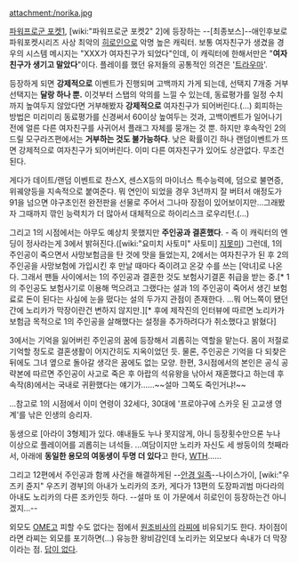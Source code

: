 {{{#!html
<script type="text/javascript" src="http://ext.nicovideo.jp/thumb_watch/sm1548451"></script><noscript><a href="http://www.nicovideo.jp/watch/sm1548451">【ニコニコ動画】パワポケ1 彼女攻略 荒井紀香</a></noscript>}}}

attachment:/norika.jpg


[[파워프로군 포켓1]], [wiki:"파워프로군 포켓2" 2]에 등장하는 --[최종보스]--애인후보로 파워포켓시리즈 사상 최악의 [[히로인]]으로 악명 높은 캐릭터. 보통 여자친구가 생겼을 경우의 시스템 메시지는 "XXX가 여자친구가 되었다"인데, 이 캐릭터에 한해서만은 "'''여자친구가 생기고 말았다'''"이다. 플레이를 했던 유저들의 공통적인 의견은 '[[트라우마]]'. 

등장하게 되면 '''강제적으로''' 이벤트가 진행되며 고백까지 가게 되는데, 선택지 7개중 거부 선택지는 '''달랑 하나 뿐.''' 이것부터 스탭의 악의를 느낄 수 있는데, 동료평가를 일정 수치까지 높여두지 않았다면 거부해봤자 '''강제적으로''' 여자친구가 되어버린다.(…) 회피하는 방법은 미리미리 동료평가를 신경써서 60이상 높여두는 것과, 고백이벤트가 일어나기 전에 얼른 다른 여자친구를 사귀어서 플래그 자체를 뭉개는 것 뿐.
하지만 후속작인 2의 드릴 모구라즈편에서는 '''거부하는 것도 불가능하다'''. 낮은 확률이긴 하나 랜덤이벤트가 뜨면 강제적으로 여자친구가 되어버린다. 이미 다른 여자친구가 있어도 상관없다. 무조건 된다.

게다가 데이트/랜덤 이벤트로 찬스X, 센스X등의 마이너스 특수능력에, 덤으로 불면증, 위궤양등을 지속적으로 붙여준다. 뭐 연인이 되었을 경우 3년까지 잘 버텨서 애정도가 91을 넘으면 야구초인전 완전판을 선물로 주어서 그나마 장점이 있어보이지만...그래봤자 그때까지 깎인 능력치가 더 많아서 대체적으로 하이리스크 로우리턴.(…)

그리고 1의 시점에서는 아무도 예상치 못했지만 '''주인공과 결혼했다'''. - 즉 이 캐릭터의 엔딩이 정사라는게 3에서 밝혀진다.([wiki:"요미치 사토미" 사토미] [[지못미]]) 그런데, 1의 주인공이 죽으면서 사망보험금을 탄 것에 맛을 들었는지, 2에서는 여자친구가 된 후 2의 주인공을 사망보험에 가입시킨 후 만날 때마다 죽이려고 온갖 수를 쓰는 [악녀]로 나온다. 그래서 팬들 사이에서는 1의 주인공과 결혼한 것도 보험사기결혼 취급을 받는 중.[* 1의 주인공도 보험사기로 이용해 먹으려고 그랬다는 설과 1의 주인공이 죽어서 생긴 보험료로 돈이 된다는 사실에 눈을 떴다는 설의 두가지 관점이 존재한다. ...뭐 어느쪽이 됐던간에 노리카가 막장이란건 변하지 않지만.][* 후에 제작진의 인터뷰에 따르면 노리카가 보험금 목적으로 1의 주인공을 살해했다는 설정을 추가하려다가 취소했다고 밝혔다]

3에서는 기억을 잃어버린 주인공의 꿈에 등장해서 괴롭히는 역할을 맡는다. 몸이 저절로 기억할 정도로 결혼생활이 어지간히도 지옥이었던 듯. 물론, 주인공은 기억을 다 되찾은 뒤에도 그녀 옆으로 돌아갈 생각은 꿈에도 없는 모양. 한편, 3시점에서의 본인은 공식 공략본에 따르면 주인공이 사고로 죽은 후 아랍의 석유왕을 낚아서 재혼했다고 하는데 후속작(8)에서는 국내로 귀환했다는 얘기가......~~설마 그쪽도 죽인거냐!~~

...참고로 1의 시점에서 이미 연령이 32세다, 30대에 '프로야구에 스카웃 된 고교생 영계'를 낚은 인생의 승리자.

동생으로 [아라이 3형제]가 있다. 얘내들도 누나 못지않게, 아니 등장횟수만으론 누나 이상으로 플레이어를 괴롭히는 녀석들. ...여담이지만 노리카 자신도 세 쌍둥이의 첫째라서, 아래에 '''동일한 용모의 여동생이 두명 더 있다'''고 한다, [[WTH]]......

그리고 12편에서 주인공과 함께 사건을 해결하게된 --[[안경 일족]]--나이스가이, [wiki:"우즈키 쥰지" 우즈키 경부]의 아내가 노리카의 조카, 게다가 13편의 도장파괴범 마다라의 아내도 노리카의 다른 조카인듯 하다. --설마 또 이 가문에서 히로인이 등장하는건 아니겠지…--

외모도 [[OME]]고 피할 수도 없다는 점에서 [[원조비사]]의 [[라찌]]에 비유되기도 한다. 차이점이라면 라찌는 외모를 포기하면(...) 유능한 왕비감인데 노리카는 외모보다 속내가 더 막장이라는 점. [[답이 없다]].

